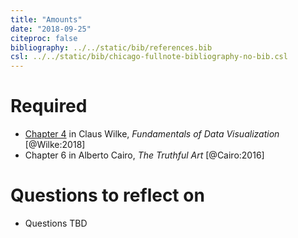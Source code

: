 ```yaml
---
title: "Amounts"
date: "2018-09-25"
citeproc: false
bibliography: ../../static/bib/references.bib
csl: ../../static/bib/chicago-fullnote-bibliography-no-bib.csl
---
```


# Required

- <i class="fas fa-book"></i> [Chapter 4](https://serialmentor.com/dataviz/visualizing-amounts.html) in Claus Wilke, *Fundamentals of Data Visualization* [@Wilke:2018]
- <i class="fas fa-book"></i> Chapter 6 in Alberto Cairo, *The Truthful Art* [@Cairo:2016]


# Questions to reflect on

- Questions TBD
